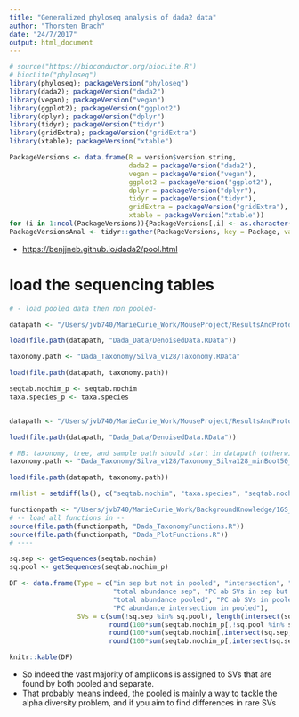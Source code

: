 ```yaml
---
title: "Generalized phyloseq analysis of dada2 data"
author: "Thorsten Brach"
date: "24/7/2017"
output: html_document
---
```


```r
# source("https://bioconductor.org/biocLite.R")
# biocLite("phyloseq")
library(phyloseq); packageVersion("phyloseq")
library(dada2); packageVersion("dada2")
library(vegan); packageVersion("vegan")
library(ggplot2); packageVersion("ggplot2")
library(dplyr); packageVersion("dplyr")
library(tidyr); packageVersion("tidyr")
library(gridExtra); packageVersion("gridExtra")
library(xtable); packageVersion("xtable")

PackageVersions <- data.frame(R = version$version.string,
                              dada2 = packageVersion("dada2"),
                              vegan = packageVersion("vegan"),
                              ggplot2 = packageVersion("ggplot2"),
                              dplyr = packageVersion("dplyr"),
                              tidyr = packageVersion("tidyr"),
                              gridExtra = packageVersion("gridExtra"),
                              xtable = packageVersion("xtable"))
for (i in 1:ncol(PackageVersions)){PackageVersions[,i] <- as.character(PackageVersions[,i])}
PackageVersionsAnal <- tidyr::gather(PackageVersions, key = Package, value = Version)
```

- <https://benjjneb.github.io/dada2/pool.html>

# load the sequencing tables

```r

# - load pooled data then non pooled-

datapath <- "/Users/jvb740/MarieCurie_Work/MouseProject/ResultsAndProtocols/ManiAging_Results/16S_Sequencing/2017-07-13_DK_age_ManiAging/Dada2_Analysis_Pooled_Porus"

load(file.path(datapath, "Dada_Data/DenoisedData.RData"))

taxonomy.path <- "Dada_Taxonomy/Silva_v128/Taxonomy.RData"

load(file.path(datapath, taxonomy.path))

seqtab.nochim_p <- seqtab.nochim
taxa.species_p <- taxa.species


datapath <- "/Users/jvb740/MarieCurie_Work/MouseProject/ResultsAndProtocols/ManiAging_Results/16S_Sequencing/2017-07-13_DK_age_ManiAging/Dada2_Analysis"

load(file.path(datapath, "Dada_Data/DenoisedData.RData"))

# NB: taxonomy, tree, and sample path should start in datapath (otherwise change code below)
taxonomy.path <- "Dada_Taxonomy/Silva_v128/Taxonomy_Silva128_minBoot50_allowMT.RData"

load(file.path(datapath, taxonomy.path))

rm(list = setdiff(ls(), c("seqtab.nochim", "taxa.species", "seqtab.nochim_p", "taxa.species_p")))

functionpath <- "/Users/jvb740/MarieCurie_Work/BackgroundKnowledge/16S_Learning/Dada_Pipel/Functions/"
# -- load all functions in --
source(file.path(functionpath, "Dada_TaxonomyFunctions.R"))
source(file.path(functionpath, "Dada_PlotFunctions.R"))
# ----

sq.sep <- getSequences(seqtab.nochim)
sq.pool <- getSequences(seqtab.nochim_p)

DF <- data.frame(Type = c("in sep but not in pooled", "intersection", "in pooled but not in sep", "ab SVs in sep but not in pooled",
                          "total abundance sep", "PC ab SVs in sep but not in pooled", "ab SVs in pooled but not in sep",
                          "total abundance pooled", "PC ab SVs in pooled but not sep", "PC abundance intersection in sep",
                          "PC abundance intersection in pooled"),
                 SVs = c(sum(!sq.sep %in% sq.pool), length(intersect(sq.sep, sq.pool)), sum(!sq.pool %in% sq.sep), sum(seqtab.nochim[,!sq.sep %in% sq.pool]), sum(seqtab.nochim), round(100*sum(seqtab.nochim[,!sq.sep %in% sq.pool])/sum(seqtab.nochim),1), sum(seqtab.nochim_p[,!sq.pool %in% sq.sep]), sum(seqtab.nochim_p),
                         round(100*sum(seqtab.nochim_p[,!sq.pool %in% sq.sep])/sum(seqtab.nochim_p),1),
                         round(100*sum(seqtab.nochim[,intersect(sq.sep, sq.pool)])/sum(seqtab.nochim),1),
                         round(100*sum(seqtab.nochim_p[,intersect(sq.sep, sq.pool)])/sum(seqtab.nochim_p),1)))

knitr::kable(DF)
```

- So indeed the vast majority of amplicons is assigned to SVs that are found by both pooled and separate. 
- That probably means indeed, the pooled is mainly a way to tackle the alpha diversity problem, and if you aim to find differences in rare SVs